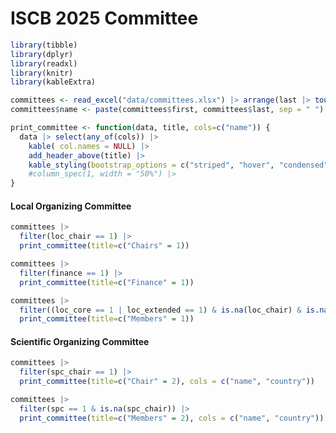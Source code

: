 # ISCB 2025 Committee

```r
library(tibble)
library(dplyr)
library(readxl)
library(knitr)
library(kableExtra)

committees <- read_excel("data/committees.xlsx") |> arrange(last |> toupper())
committees$name <- paste(committees$first, committees$last, sep = " ")

print_committee <- function(data, title, cols=c("name")) {
  data |> select(any_of(cols)) |>
    kable( col.names = NULL) |>
    add_header_above(title) |>
    kable_styling(bootstrap_options = c("striped", "hover", "condensed"))
    #column_spec(1, width = "50%") |>
}
```

::: {.grid}
::: {.g-col-12 .g-col-md-6}
#### Local Organizing Committee
```r
committees |> 
  filter(loc_chair == 1) |> 
  print_committee(title=c("Chairs" = 1))
```

```r
committees |> 
  filter(finance == 1) |> 
  print_committee(title=c("Finance" = 1))
```

```r
committees |> 
  filter((loc_core == 1 | loc_extended == 1) & is.na(loc_chair) & is.na(finance)) |> 
  print_committee(title=c("Members" = 1))
```
:::
::: {.g-col-12 .g-col-md-6}
#### Scientific Organizing Committee
```r
committees |> 
  filter(spc_chair == 1) |>
  print_committee(title=c("Chair" = 2), cols = c("name", "country"))
```

```r
committees |> 
  filter(spc == 1 & is.na(spc_chair)) |>
  print_committee(title=c("Members" = 2), cols = c("name", "country"))
```
:::
::: 
